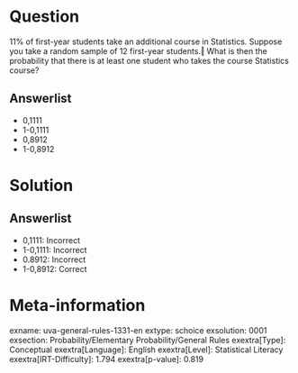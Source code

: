 Question
========

11% of first-year students take an additional course in Statistics. Suppose you take a random sample of 12 first-year students.‖ What is then the probability that there is at least one student who takes the course Statistics course?

Answerlist
----------

* 0,1111
* 1-0,1111
* 0,8912
* 1-0,8912

Solution
========

Answerlist
----------

* 0,1111: Incorrect
* 1-0,1111: Incorrect
* 0.8912: Incorrect
* 1-0,8912: Correct

Meta-information
================
exname: uva-general-rules-1331-en
extype: schoice
exsolution: 0001
exsection: Probability/Elementary Probability/General Rules
exextra[Type]: Conceptual
exextra[Language]: English
exextra[Level]: Statistical Literacy
exextra[IRT-Difficulty]: 1.794
exextra[p-value]: 0.819
